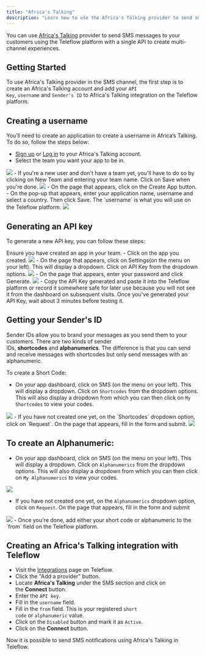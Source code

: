 ```yaml
---
title: "Africa's Talking"
description: "Learn how to use the Africa's Talking provider to send sms notifications using Teleflow"
---
```


You can use [Africa's Talking](https://africastalking.com/) provider to send SMS messages to your customers using the Teleflow platform with a single API to create multi-channel experiences.


## Getting Started

To use Africa's Talking provider in the SMS channel, the first step is to create an Africa's Talking account and add your `API Key`, `username` and `Sender's ID` to Africa's Talking integration on the Teleflow platform.

## Creating a username

You’ll need to create an application to create a username in Africa’s Talking. To do so, follow the steps below:

- [Sign up](https://account.africastalking.com/auth/register) or [Log in](https://account.africastalking.com/auth/login) to your Africa's Talking account.
- Select the team you want your app to be in.
<Frame caption="Select the team you want your app to be in."><img src="/images/channels-and-providers/sms/africas-talking/team-africa.png" /> </Frame>
- If you're a new user and don't have a team yet, you'll have to do so by clicking on New Team and entering your team name. Click on Save when you're done.
<Frame caption="If you're a new user and don't have a team yet, you'll have to do so by clicking on New Team and entering your team name. Click on Save when you're done."><img src="/images/channels-and-providers/sms/africas-talking/new-team.png" /> </Frame>
- On the page that appears, click on the Create App button.
- On the pop-up that appears, enter your application name, username and select a country. Then click Save. The `username` is what you will use on the Teleflow platform.
<Frame caption="Enter your application name, username and select a country"><img src="/images/channels-and-providers/sms/africas-talking/new app-africa-talking.png" /> </Frame>

## Generating an API key

To generate a new API key, you can follow these steps:

<Note>
Ensure you have created an app in your team.
</Note>
- Click on the app you created.
<Frame caption="Click on the app you created."><img src="/images/channels-and-providers/sms/africas-talking/new-created-app-africa.png" /> </Frame>
- On the page that appears, click on Settings(on the menu on your left). This will display a dropdown. Click on API Key from the dropdown options.
<Frame caption="Click on API Key from the dropdown options"><img src="/images/channels-and-providers/sms/africas-talking/api-key-africa.png" /> </Frame>
- On the page that appears, enter your password and click Generate.
<Frame caption="Enter your password and click Generate."><img src="/images/channels-and-providers/sms/africas-talking/image-57.png" /> </Frame>
- Copy the API Key generated and paste it into the Teleflow platform or record it somewhere safe for later use because you will not see it from the dashboard on subsequent visits.

<Note>
Once you've generated your API Key, wait about 3 minutes before testing it.
</Note>

## Getting your Sender's ID

Sender IDs allow you to brand your messages as you send them to your customers. There are two kinds of sender IDs, **shortcodes** and **alphanumerics**. The difference is that you can send and receive messages with shortcodes but only send messages with an alphanumeric.

To create a Short Code:

- On your app dashboard, click on SMS (on the menu on your left). This will display a dropdown. Click on `Shortcodes` from the dropdown options. This will also display a dropdown from which you can then click on `My Shortcodes` to view your codes.
<Frame caption="Click on `My Shortcodes` to view your codes"><img src="/images/channels-and-providers/sms/africas-talking/image-58.png" /> </Frame>
- If you have not created one yet, on the `Shortcodes` dropdown option, click on `Request`.
On the page that appears, fill in the form and submit.
<Frame caption="Fill in the form and submit to create shortcode"><img src="/images/channels-and-providers/sms/africas-talking/image-59.png" /> </Frame>


## To create an Alphanumeric:

- On your app dashboard, click on SMS (on the menu on your left). This will display a dropdown. Click on `Alphanumerics` from the dropdown options. This will also display a dropdown from which you can then click on `My Alphanumerics` to view your codes.
<Frame caption="Click on `My Alphanumerics` to view your codes"><img src="/images/channels-and-providers/sms/africas-talking/image-60.png" /> </Frame>

- If you have not created one yet, on the `Alphanumerics` dropdown option, click on `Request`.
On the page that appears, fill in the form and submit
<Frame caption="Click on request, fill in the form and submit"><img src="/images/channels-and-providers/sms/africas-talking/image-61.png" /> </Frame>
- Once you're done, add either your short code or alphanumeric to the `from` field on the Teleflow platform.

## Creating an Africa's Talking integration with Teleflow

- Visit the [Integrations](https://web.teleflow.khulnasoft.com/integrations?utm_campaign=docs-africastalking) page on Teleflow.
- Click the "Add a provider" button.
- Locate **Africa's Talking** under the SMS section and click on the **Connect** button.
- Enter the `API key`.
- Fill in the `username` field.
- Fill in the `from` field. This is your registered `short code` or `alphanumeric` value.
- Click on the `Disabled` button and mark it as `Active`.
- Click on the **Connect** button.

Now it is possible to send SMS notifications using Africa's Talking in Teleflow.
